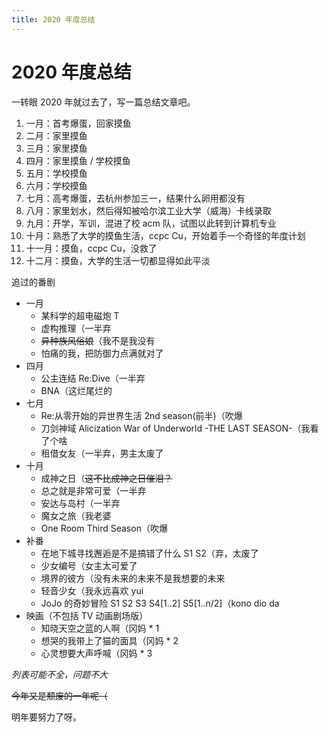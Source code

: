 ```yaml
---
title: 2020 年度总结
---
```


# 2020 年度总结


<Metadata author="swwind" time="2020-12-31" />

一转眼 2020 年就过去了，写一篇总结文章吧。

1. 一月：首考爆蛋，回家摸鱼
2. 二月：家里摸鱼
3. 三月：家里摸鱼
4. 四月：家里摸鱼 / 学校摸鱼
5. 五月：学校摸鱼
6. 六月：学校摸鱼
7. 七月：高考爆蛋，去杭州参加三一，结果什么卵用都没有
8. 八月：家里划水，然后得知被哈尔滨工业大学（威海）卡线录取
9. 九月：开学，军训，混进了校 acm 队，试图以此转到计算机专业
10. 十月：熟悉了大学的摸鱼生活，ccpc Cu，开始着手一个奇怪的年度计划
11. 十一月：摸鱼，ccpc Cu，没救了
12. 十二月：摸鱼，大学的生活一切都显得如此平淡

追过的番剧

- 一月
  - 某科学的超电磁炮 T
  - 虚构推理（一半弃
  - ~~异种族风俗娘~~（我不是我没有
  - 怕痛的我，把防御力点满就对了
- 四月
  - 公主连结 Re:Dive（一半弃
  - BNA（这烂尾烂的
- 七月
  - Re:从零开始的异世界生活 2nd season(前半)（吹爆
  - 刀剑神域 Alicization War of Underworld -THE LAST SEASON-（我看了个啥
  - 租借女友（一半弃，男主太废了
- 十月
  - 成神之日（~~这不比成神之日催泪？~~
  - 总之就是非常可爱（一半弃
  - 安达与岛村（一半弃
  - 魔女之旅（我老婆
  - One Room Third Season（吹爆
- 补番
  - 在地下城寻找邂逅是不是搞错了什么 S1 S2（弃，太废了
  - 少女编号（女主太可爱了
  - 境界的彼方（没有未来的未来不是我想要的未来
  - 轻音少女（我永远喜欢 yui
  - JoJo 的奇妙冒险 S1 S2 S3 S4[1..2] S5[1..n/2]（kono dio da
- 映画（不包括 TV 动画剧场版）
  - 知晓天空之蓝的人啊（冈妈 \* 1
  - 想哭的我带上了猫的面具（冈妈 \* 2
  - 心灵想要大声呼喊（冈妈 \* 3

_列表可能不全，问题不大_

~~今年又是颓废的一年呢（~~

明年要努力了呀。
